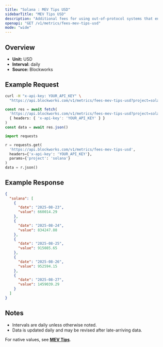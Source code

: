 ```yaml
---
title: "Solana : MEV Tips USD"
sidebarTitle: "MEV Tips USD"
description: "Additional fees for using out-of-protocol systems that enables users to send transactions, or a bundle of transactions, to block builders or leaders for faster transaction execution, MEV capture, or MEV protection."
openapi: "GET /v1/metrics/fees-mev-tips-usd"
mode: "wide"
---
```


## Overview

- **Unit:** USD
- **Interval:** daily
- **Source:** Blockworks

## Example Request

<CodeGroup>

```bash cURL
curl -H "x-api-key: YOUR_API_KEY" \
  "https://api.blockworks.com/v1/metrics/fees-mev-tips-usd?project=solana"
```

```typescript TypeScript
const res = await fetch(
  'https://api.blockworks.com/v1/metrics/fees-mev-tips-usd?project=solana',
  { headers: { 'x-api-key': 'YOUR_API_KEY' } }
)
const data = await res.json()
```

```python Python
import requests

r = requests.get(
  'https://api.blockworks.com/v1/metrics/fees-mev-tips-usd',
  headers={'x-api-key': 'YOUR_API_KEY'},
  params={'project': 'solana'}
)
data = r.json()
```

</CodeGroup>

## Example Response

```json
{
  "solana": [
    {
      "date": "2025-08-23",
      "value": 660014.29
    },
    {
      "date": "2025-08-24",
      "value": 834247.88
    },
    {
      "date": "2025-08-25",
      "value": 915085.65
    },
    {
      "date": "2025-08-26",
      "value": 952594.15
    },
    {
      "date": "2025-08-27",
      "value": 1459039.29
    }
  ]
}
```

## Notes
- Intervals are daily unless otherwise noted.
- Data is updated daily and may be revised after late-arriving data.


<Note>For native values, see **[MEV Tips](./fees-mev-tips)**.</Note>